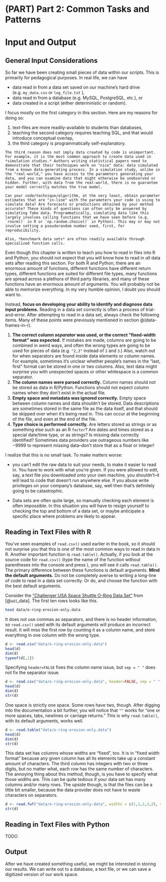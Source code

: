 # (PART) Part 2: Common Tasks and Patterns {-} 

# Input and Output


## General Input Considerations

So far we have been creating small pieces of data within our scripts. This is primarily for pedagogical purposes. In real life, we can have 

- data read in from a data set saved on our machine's hard drive (e.g. `my_data.csv` or `log_file.txt` ),
- data read in from a database (e.g. MySQL, PostgreSQL, etc.), or
- data created in a script (either deterministic or random).

I focus mostly on the first category in this section. Here are my reasons for doing so:

1. text-files are more readily-available to students than databases, 
2. teaching the second category requires teaching SQL, and that would introduce conceptual overlap, 
3. the third category is programmatically self-explanatory.

```block
The third reason does not imply data created by code is unimportant. For example, it is the most common approach to create data used in *simulation studies.* Authors writing statistical papers need to demonstrate that their techniques work on "nice" data: data simulated from a known data-generating process. In a simulation study, unlike in the "real-world," you have access to the parameters generating your data, and you can examine data that might otherwise be unobserved or hidden. Further, with data from the real-world, there is no guarantee your model correctly matches the true model. 

Can your code/technique/algorithm, at the very least, obtain parameter estimates that are "in-line" with the parameters your code is using to simulate data? Are forecasts or predictions obtained by your method accurate? These kinds of questions can often only be answered by simulating fake data. Programmatically, simulating data like this largely involves calling functions that we have seen before (e.g. `rnorm()` in R or `np.random.choice()` in Python). This may or may not involve setting a pseudorandom number seed, first, for reproducibility. 

Also, *benchmark data sets* are often readily available through specialized function calls. 
```


Even though this chapter is written to teach you how to read in files into R and Python, you should not expect that you will know how to read in *all* data sets after reading this section. For both R and Python, there are an enormous amount of functions, different functions have different return types, different functions are suited for different file types, many functions are spread across a plethora of third party libraries, and many of these functions have an enormous amount of arguments. You will probably not be able to memorize everything. In my very humble opinion, I doubt you should want to.

Instead, **focus on developing your ability to identify and diagnose data input problems.** Reading in a data set correctly is often a process of trial-and-error. After attempting to read in a data set, always check the following items. Many of these points were previously mentioned in section \@(data-frames-in-r).

1. **The correct column *separator* was used, or the correct "fixed-width format" was expected.** If mistakes are made, columns are going to be combined in weird ways, and often the wrong types are going to be used for pieces of data (e.g. `"2,3"` instead of `2` and `3`.) Also, watch out for when separators are found inside data elements or column names. For example, sometimes it's unclear whether people's names in the "last, first" format can be stored in one or two columns. Also, text data might surprise you with unexpected spaces or other whitespace is a common separator.
2. **The column names were parsed correctly.** Column names should not be stored as data in R/Python. Functions should not expect column names when they don't exist in the actual file. 
3. **Empty space and metadata was ignored correctly.** Empty space between column names and data shouldn't be stored. Data descriptions are sometimes stored in the same file as the data itself, and that should be skipped over when it's being read in. This can occur at the beginning of the file, and even at the end of the file. 
4. **Type choice is performed correctly.** Are letters stored as strings or as something else such as an R `factor`? Are dates and times stored as a special date/time type, or as strings? Is missing data correctly identified? Sometimes data providers use outrageous numbers like $-9999$ to represent missing data--don't store that as a float or integer!


I realize that this is no small task. To make matters worse:

- you can't edit the raw data to suit your needs, to make it easier to read in. You have to work with what you're given. If you were allowed to edit, say, a text file you downloaded onto your own machine, you shouldn't--it will lead to code that doesn't run anywhere else. If you abuse write privileges on your company's database, say, well then that's definitely going to be catastrophic. 

- Data sets are often quite large, so manually checking each element is often impossible. In this situation you will have to resign yourself to checking the top and bottom of a data set, or maybe anticipate a specific place where problems are likely to appear. 


## Reading in Text Files with R

You've seen examples of `read.csv()` used earlier in the book, so it should not surprise you that this is one of the most common ways to read in data in R. Another important function is `read.table()`. Actually, if you look at the source code for `read.csv()` (type the name of the function without parentheses into the console and press <Enter>), you will see it calls `read.table()`. The primary difference between these functions is default arguments. **Mind the default arguments.** Do not be completely averse to writing a long-line of code to read in a data set correctly. Or do, and choose the function with the best default arguments.

Consider the ["Challenger USA Space Shuttle O-Ring Data Set"](https://archive.ics.uci.edu/ml/datasets/Challenger+USA+Space+Shuttle+O-Ring) from [@uci_data]. The first ten rows looks like this.

```bash
head data/o-ring-erosion-only.data
```

It does not use commas as separators, and there is no header information, so `read.csv()` used with its default arguments will produce an incorrect result. It will miss the first row by counting it as a column name, and store everything in one column with the wrong type.

```r
d <- read.csv("data/o-ring-erosion-only.data")
head(d)
dim(d)
typeof(d[,1])
```
Specifying `header=FALSE` fixes the column name issue, but `sep = " "` does not fix the separator issue.

```r
d <- read.csv("data/o-ring-erosion-only.data", header=FALSE, sep = " ")
head(d)
dim(d)
str(d)
```
One space is strictly one space. Some rows have two, though. After digging into the documentation a bit further, you will notice that `""` works for "one or more spaces, tabs, newlines or carriage returns." This is why `read.table()`, with its default arguments, works well. 

```r
d <- read.table("data/o-ring-erosion-only.data")
head(d)
dim(d)
str(d)
```
This data set has columns whose widths are "fixed", too. It is in "fixed width format" because any given column has all its elements take up a constant amount of characters. The third column has integers with two or three digits, but no matter what, each row has the same number of characters. The annoying thing about this method, though, is you have to specify what those widths are. This can be quite tedious if your data set has many columns and/or many rows. The upside though, is that the files can be a little bit smaller, because the data provider does not have to waste characters on separators.

```r
d <- read.fwf("data/o-ring-erosion-only.data", widths = c(1,1,2,3,2), sep = "")
str(d)
```

## Reading in Text Files with Python

TODO



## Output

After we have created something useful, we might be interested in storing our results. We can write out to a database, a text file, or we can save a digitized version of our work space.


